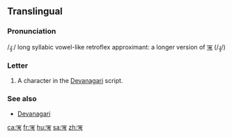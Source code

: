 {{character info/new}}
==Translingual==

===Pronunciation===
/ɻ̩ː/ long syllabic vowel-like retroflex approximant: a longer version of [[ऋ]] (/ɻ̩/)

===Letter===
{{mul-Deva|ṝ}}

# A character in the [[Devanagari]] script.

===See also===
* [[w:Devanagari|Devanagari]]

[[ca:ॠ]]
[[fr:ॠ]]
[[hu:ॠ]]
[[sa:ॠ]]
[[zh:ॠ]]